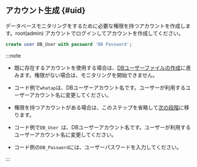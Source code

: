## アカウント生成 {#uid}

データベースモニタリングをするために必要な権限を持つアカウントを作成します。root(admin) アカウントでログインしてアカウントを作成してください。

<InDoc product="altibase">

```sql title="SQL"
create user DB_User with password 'DB Password';
```

</InDoc>

:::note

<Xclude product="postgresql,mysql,altibase">

- 既に存在するアカウントを使用する場合は、[DBユーザーファイルの作成](#create-db-user)に進みます。権限がない場合は、モニタリングを開始できません。

- コード例で`whatap`は、DBユーザーアカウント名です。ユーザーが利用するユーザーアカウント名に変更してください。

</Xclude>

<InDoc product="postgresql,mysql,altibase">

- 権限を持つアカウントがある場合は、このステップを省略して[次の段階](#check-accesskey)に移ります。

- コード例で`DB_User `は、DBユーザーアカウント名です。ユーザーが利用するユーザーアカウント名に変更してください。

</InDoc>

- コード例の`DB_Password`には、ユーザーパスワードを入力してください。

:::
